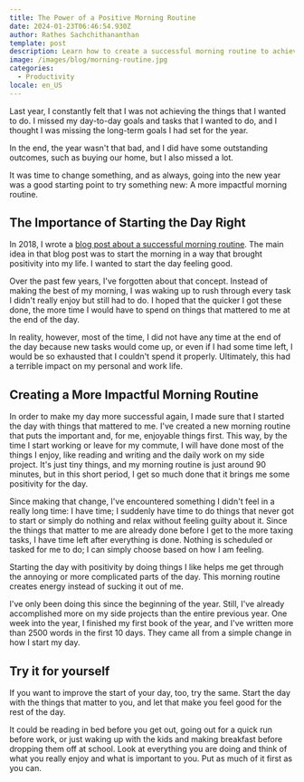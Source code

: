 ```yaml
---
title: The Power of a Positive Morning Routine
date: 2024-01-23T06:46:54.930Z
author: Rathes Sachchithananthan
template: post
description: Learn how to create a successful morning routine to achieve your goals for the day. Prioritize enjoyable activities and start your day on a positive note. Improve productivity and well-being.
image: /images/blog/morning-routine.jpg
categories:
  - Productivity
locale: en_US
---
```


Last year, I constantly felt that I was not achieving the things that I wanted to do. I missed my day-to-day goals and tasks that I wanted to do, and I thought I was missing the long-term goals I had set for the year.

In the end, the year wasn't that bad, and I did have some outstanding outcomes, such as buying our home, but I also missed a lot.

It was time to change something, and as always, going into the new year was a good starting point to try something new: A more impactful morning routine.

## The Importance of Starting the Day Right

In 2018, I wrote a [blog post about a successful morning routine](/blog/en/successful-morning-routines). The main idea in that blog post was to start the morning in a way that brought positivity into my life. I wanted to start the day feeling good.

Over the past few years, I've forgotten about that concept. Instead of making the best of my morning, I was waking up to rush through every task I didn't really enjoy but still had to do. I hoped that the quicker I got these done, the more time I would have to spend on things that mattered to me at the end of the day.

In reality, however, most of the time, I did not have any time at the end of the day because new tasks would come up, or even if I had some time left, I would be so exhausted that I couldn't spend it properly. Ultimately, this had a terrible impact on my personal and work life.

## Creating a More Impactful Morning Routine

In order to make my day more successful again, I made sure that I started the day with things that mattered to me. I've created a new morning routine that puts the important and, for me, enjoyable things first. This way, by the time I start working or leave for my commute, I will have done most of the things I enjoy, like reading and writing and the daily work on my side project. It's just tiny things, and my morning routine is just around 90 minutes, but in this short period, I get so much done that it brings me some positivity for the day.

Since making that change, I've encountered something I didn't feel in a really long time: I have time; I suddenly have time to do things that never got to start or simply do nothing and relax without feeling guilty about it. Since the things that matter to me are already done before I get to the more taxing tasks, I have time left after everything is done. Nothing is scheduled or tasked for me to do; I can simply choose based on how I am feeling.

Starting the day with positivity by doing things I like helps me get through the annoying or more complicated parts of the day. This morning routine creates energy instead of sucking it out of me.

I've only been doing this since the beginning of the year. Still, I've already accomplished more on my side projects than the entire previous year. One week into the year, I finished my first book of the year, and I've written more than 2500 words in the first 10 days. They came all from a simple change in how I start my day.

## Try it for yourself

If you want to improve the start of your day, too, try the same. Start the day with the things that matter to you, and let that make you feel good for the rest of the day.

It could be reading in bed before you get out, going out for a quick run before work, or just waking up with the kids and making breakfast before dropping them off at school. Look at everything you are doing and think of what you really enjoy and what is important to you. Put as much of it first as you can.